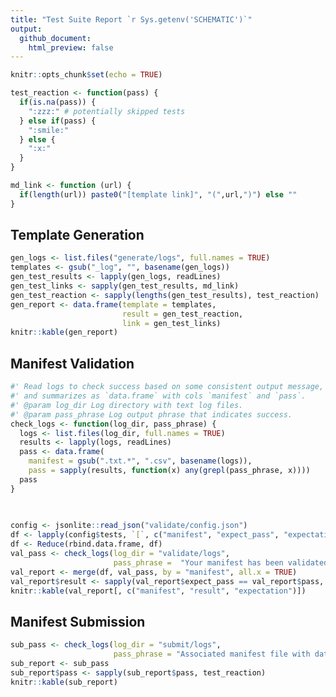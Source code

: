```yaml
---
title: "Test Suite Report `r Sys.getenv('SCHEMATIC')`"
output:
  github_document:
    html_preview: false
---
```


```r
knitr::opts_chunk$set(echo = TRUE)

test_reaction <- function(pass) {
  if(is.na(pass)) { 
    ":zzz:" # potentially skipped tests
  } else if(pass) {
    ":smile:" 
  } else { 
    ":x:"
  }
}

md_link <- function (url) {
  if(length(url)) paste0("[template link]", "(",url,")") else ""
}
```

## Template Generation

```r
gen_logs <- list.files("generate/logs", full.names = TRUE)
templates <- gsub("_log", "", basename(gen_logs))
gen_test_results <- lapply(gen_logs, readLines)
gen_test_links <- sapply(gen_test_results, md_link)
gen_test_reaction <- sapply(lengths(gen_test_results), test_reaction) 
gen_report <- data.frame(template = templates, 
                         result = gen_test_reaction, 
                         link = gen_test_links)
knitr::kable(gen_report)
```

## Manifest Validation 

```r

#' Read logs to check success based on some consistent output message,
#' and summarizes as `data.frame` with cols `manifest` and `pass`.
#' @param log_dir Log directory with text log files. 
#' @param pass_phrase Log output phrase that indicates success.
check_logs <- function(log_dir, pass_phrase) {
  logs <- list.files(log_dir, full.names = TRUE)
  results <- lapply(logs, readLines)
  pass <- data.frame(
    manifest = gsub(".txt.*", ".csv", basename(logs)),
    pass = sapply(results, function(x) any(grepl(pass_phrase, x))))
  pass
}

  
  
config <- jsonlite::read_json("validate/config.json")
df <- lapply(config$tests, `[`, c("manifest", "expect_pass", "expectation"))
df <- Reduce(rbind.data.frame, df)
val_pass <- check_logs(log_dir = "validate/logs",
                       pass_phrase =  "Your manifest has been validated successfully.")
val_report <- merge(df, val_pass, by = "manifest", all.x = TRUE)
val_report$result <- sapply(val_report$expect_pass == val_report$pass, test_reaction)
knitr::kable(val_report[, c("manifest", "result", "expectation")])
```

## Manifest Submission

```r

sub_pass <- check_logs(log_dir = "submit/logs",
                       pass_phrase = "Associated manifest file with dataset on Synapse.")
sub_report <- sub_pass
sub_report$pass <- sapply(sub_report$pass, test_reaction)
knitr::kable(sub_report)
```

